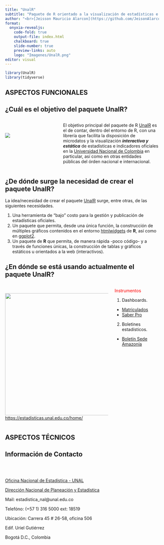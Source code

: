 ```yaml
---
title: "UnalR"
subtitle: "Paquete de R orientado a la visualización de estadísticas e indicadores institucionales"
author: "<br>[Jeisson Mauricio Alarcon](https://github.com/JeisonAlarcon)<br>[Alberto Rodríguez R](https://albertor.netlify.app/)<br><br>[Dirección Nacional de Planeación y Estadística](https://planeacion.unal.edu.co/home/)<br>[Universidad Nacional de Colombia](https://unal.edu.co/)<br><br> [Conferencia Latinoamericana sobre Uso de R en Investigación + Desarrollo - 2024](https://latinr.org/)"
format:
  onyxia-revealjs:
    code-fold: true
    output-file: index.html
    chalkboard: true
    slide-number: true
    preview-links: auto
    logo: "Imagenes/UnalR.png"
editor: visual
---
```


```r
library(UnalR)
library(tidyverse)
```


## ASPECTOS FUNCIONALES {.center}

## ¿Cuál es el objetivo del paquete UnalR?

::: columns
::: {.column width="35%"}

<br><br>
[![](Imagenes/UnalR.png)](https://estadisticaun.github.io/UnalR/index.html)

:::

::: {.column width="65%"}

El objetivo principal del paquete de R [UnalR](https://estadisticaun.github.io/UnalR/index.html) es el de contar, dentro del entorno de R, con una librería que facilita la disposición de microdatos y la visualización ***interactiva y estática*** de estadísticas e indicadores oficiales en la [Universidad Nacional de Colombia](https://unal.edu.co/) en particular, así como en otras entidades públicas del órden nacional e internacional.

:::
:::

## ¿De dónde surge la necesidad de crear el paquete UnalR?

La idea/necesidad de crear el paquete [UnalR](https://estadisticaun.github.io/UnalR/index.html) surge, entre otras, de las siguientes necesidades.

1. Una herramienta de "bajo" costo para la gestión y publicación de estadísticas oficiales.
2. Un paquete que permita, desde una única función, la construcción de múltiples gráficos contenidos en el entorno [htmlwidgets](https://www.htmlwidgets.org/) de **R**, así como en [ggplot2](https://ggplot2.tidyverse.org/).
3. Un paquete de **R** que permita, de manera rápida -poco código- y a través de funciones únicas, la construcción de tablas y gráficos estáticos u orientados a la web (interactivos).

## ¿En dónde se está usando actualmente el paquete UnalR?

::: columns
::: {.column width="70%"}
<br>
[![](Imagenes/PaginaEsts.jpg){height="400"}](https://estadisticas.unal.edu.co/home/)
[https://estadisticas.unal.edu.co/home/](https://estadisticas.unal.edu.co/home/)
:::

::: {.column width="30%"}
<h7 style="color:red;"> Instrumentos </h7>

1. Dashboards.
  + [Matriculados](https://estadisticas.unal.edu.co/Matriculados/)
  + [Saber Pro](https://estadisticas.unal.edu.co/SaberPro/)
  
2. Boletines estadísticos.
  + [Boletín Sede Amazonía](https://estadisticaun.github.io/BoletinAmazonia/)

:::
:::

## ASPECTOS TÉCNICOS {.center}

## Información de Contacto {.smaller .center}

<br> <br>

[Oficina Nacional de Estadística - UNAL](https://estadisticas.unal.edu.co/home/)

[Dirección Nacional de Planeación y Estadística](https://planeacion.unal.edu.co/home/)

Mail: estadistica_nal\@unal.edu.co

Telefóno: (+57 1) 316 5000 ext: 18519

Ubicación: Carrera 45 \# 26-58, oficina 506

Edif. Uriel Gutiérrez

Bogotá D.C., Colombia

